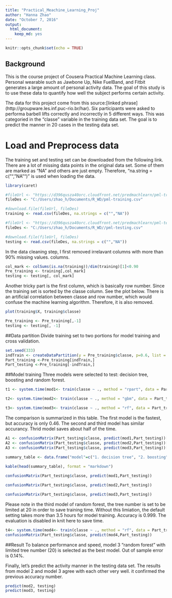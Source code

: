 ```yaml
---
title: "Practical_Meachine_Learning_Proj"
author: "Hanna Zhao"
date: "October 7, 2016"
output: 
  html_document: 
    keep_md: yes
---
```


```r
knitr::opts_chunk$set(echo = TRUE)
```

## Background

This is the course project of Cousera Practical Machine Learning class. Personal wearable such as Jawbone Up, Nike FuelBand, and Fitbit generates a large amount of personal activity data. The goal of this study is to use these data to quantify how well the subject performs certain activity. 

The data for this project come from this source:[linked phrase] (http://groupware.les.inf.puc-rio.br/har). Six participants were asked to performa barbell lifts correctly and incorrectly in 5 different ways. This was categoried in the "classe" variable in the training data set. The goal is to predict the manner in 20 cases in the testing data set. 

# Load and Preprocess data
The training set and testing set can be downloaded from the following link. There are a lot of missing data points in the original data set. Some of them are marked as "NA" and others are just empty. Therefore, "na.string = c("", "NA"")" is used when loading the data. 

```r
library(caret)

#fileUrl <- "https://d396qusza40orc.cloudfront.net/predmachlearn/pml-training.csv"
fileDes <- "C:/Users/zhao_h/Documents/R_WD/pml-training.csv"

#download.file(fileUrl, fileDes)
training <- read.csv(fileDes, na.strings = c("","NA"))

#fileUrl <- "https://d396qusza40orc.cloudfront.net/predmachlearn/pml-testing.csv"
fileDes <- "C:/Users/zhao_h/Documents/R_WD//pml-testing.csv"

#download.file(fileUrl, fileDes)
testing <- read.csv(fileDes, na.strings = c("","NA"))
```

In the data cleaning step, I first removed irrelavant columns with more than 90% missing values.  columns. 

```r
col_mark <- colSums(is.na(training))/dim(training)[1]<0.90
Pre_training <- training[,col_mark]
testing <- testing[, col_mark]
```

Another tricky part is the first column, which is basically row number. Since the training set is sorted by the classe column. See the plot below. There is an artificial correlation between classe and row number, which would confuse the machine learning algorithm. Therefore, it is also removed. 
```r
plot(training$X, training$classe)
```
```r
Pre_training <- Pre_training[,-1]
testing <- testing[, -1]
```

##Data partition
Divide training set to two portions for model training and cross validation.
```r
set.seed(333)
indTrain <- createDataPartition(y = Pre_training$classe, p=0.6, list = FALSE)
Part_training <-Pre_training[indTrain,]
Part_testing <-Pre_training[-indTrain,]
```

##Model training
Three models were selected to test: decision tree, boosting and random forest. 

```r
t1 <- system.time(mod1<- train(classe ~ ., method = "rpart", data = Part_training))

t2<- system.time(mod2<- train(classe ~ ., method = "gbm", data = Part_training))

t3<- system.time(mod3<- train(classe ~ ., method = "rf", data = Part_training, prox=TRUE, ntree=20))
```

The comparison is summarized in this table. The first model is the fastest, but accuracy is only 0.46. The second and third model has similar accurancy. Thrid model saves about half of the time.

```r
A1 <- confusionMatrix(Part_testing$classe, predict(mod1,Part_testing))[3]$overall[1]
A2 <- confusionMatrix(Part_testing$classe, predict(mod2,Part_testing))[3]$overall[1]
A3 <- confusionMatrix(Part_testing$classe, predict(mod3,Part_testing))[3]$overall[1]

summary_table <- data.frame("model"=c("1. decision tree", "2. boosting","3. random forest"),"time"= c(t1[1],t2[1],t3[1]), "accurancy" = c(A1, A2, A3), "Out-of-Sample Error (%)" = c((1-A1)*100,(1-A2)*100,(1-A3)*100))
 
kable(head(summary_table), format = "markdown")

```

```r
confusionMatrix(Part_testing$classe, predict(mod1,Part_testing))

confusionMatrix(Part_testing$classe, predict(mod2,Part_testing))

confusionMatrix(Part_testing$classe, predict(mod3,Part_testing))
```

Please note in the third model of random forest, the tree number is set to be limited at 20 in order to save training time. Without this limiation, the default setting takes more than 3.5 hours for model training. Accuracy is 0.999. The evaluation is disabled in knit here to save time.

```r
t4<- system.time(mod4<- train(classe ~ ., method = "rf", data = Part_training, prox=TRUE))
confusionMatrix(Part_testing$classe, predict(mod4,Part_testing))
```


##Result
To balance performance and speed,  model 3 "random forest" with limited tree number (20) is selected as the best model. Out of sample error is 0.14%. 

Finally, let's predict the activity manner in the testing data set. The results from model 2 and model 3 agree with each other very well. it confirmed the previous accuracy number.

```r
predict(mod2, testing)
predict(mod3, testing)
```
